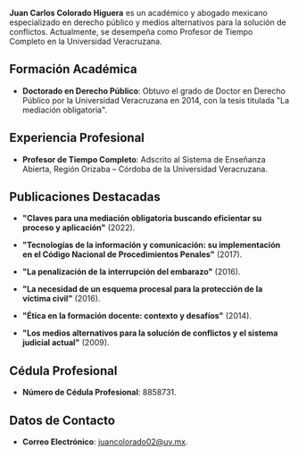 **Juan Carlos Colorado Higuera** es un académico y abogado mexicano especializado en derecho público y medios alternativos para la solución de conflictos. Actualmente, se desempeña como Profesor de Tiempo Completo en la Universidad Veracruzana.

## Formación Académica

- **Doctorado en Derecho Público**: Obtuvo el grado de Doctor en Derecho Público por la Universidad Veracruzana en 2014, con la tesis titulada "La mediación obligatoria".

## Experiencia Profesional

- **Profesor de Tiempo Completo**: Adscrito al Sistema de Enseñanza Abierta, Región Orizaba – Córdoba de la Universidad Veracruzana.

## Publicaciones Destacadas

- **"Claves para una mediación obligatoria buscando eficientar su proceso y aplicación"** (2022).

- **"Tecnologías de la información y comunicación: su implementación en el Código Nacional de Procedimientos Penales"** (2017).

- **"La penalización de la interrupción del embarazo"** (2016).

- **"La necesidad de un esquema procesal para la protección de la víctima civil"** (2016).

- **"Ética en la formación docente: contexto y desafíos"** (2014).

- **"Los medios alternativos para la solución de conflictos y el sistema judicial actual"** (2009).

## Cédula Profesional

- **Número de Cédula Profesional**: 8858731.

## Datos de Contacto

- **Correo Electrónico**: juancolorado02@uv.mx.
